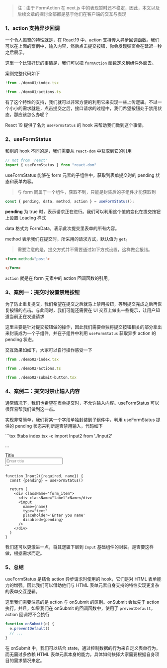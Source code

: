 
> 注：由于 FormAction 在 next.js 中的表现暂时还不稳定，因此，本文以及后续文章的探讨全部都是基于他们在客户端的交互与表现


### 1、**action 支持异步回调**

一个令人振奋的特性就是，在 React19 中，action 支持传入异步回调函数。我们可以在上面的案例中，输入内容，然后点击提交按钮，你会发现弹窗会在延迟一秒之后展示。

这里一个比较好玩的事情是，我们可以把 `formAction` 函数定义到组件外面去。

案例完整代码如下

<Preview><Demo01 /></Preview>
<CodeTabs>
```jsx !!tabs index.tsx -c
!from ./demo01/index.tsx
```

```jsx !!tabs actions.ts -c
!from ./demo01/actions.ts
```
</CodeTabs>

有了这个特性的支持，我们就可以非常方便的利用它来实现一些上传逻辑。不过一个小小的需求就是，点击提交之后，接口请求的过程中，我们希望按钮处于禁用状态，那应该怎么办呢？

React 19 提供了名为 `useFormStatus` 的 hook 来帮助我们做到这个事情。


### 2、**useFormStatus**

和别的 hook 不同的是，我们需要从 `react-dom` 中获取到它的引用

```js
// not from 'react'
import { useFormStatus } from "react-dom"
```

useFormStatus 能够在 form 元素的子组件中，获取到表单提交时的 pending 状态和表单内容。

> 与 form 同属于一个组件，获取不到，只能是封装后的子组件才能获取到

```js
const { pending, data, method, action } = useFormStatus();
```

**pending** 为 true 时，表示请求正在进行。我们可以利用这个值的变化在提交按钮上设置 Loading 样式

data 格式为 FormData，表示此次提交里表单的所有内容。

method 表示我们在提交时，所采用的请求方式，默认值为 `get`。

> 需要注意的是，提交方式并不需要通过如下方式设置，这样做会报错。

```html
<form method="post">

</form>
```

`action` 就是在 form 元素中的 action 回调函数的引用。


### 3、**案例一：提交时设置禁用按钮**

为了防止重复提交，我们希望在提交之后就马上禁用按钮，等到提交完成之后再恢复按钮的点击。与此同时，我们可能还需要在 UI 交互上做出一些提示，让用户知道当前正在发送请求

这里主要是针对提交按钮做的操作，因此我们需要单独将提交按钮相关的部分拿出来封装成为一个子组件，并在子组件中利用 `useFormStatus` 获取异步 action 的 pending 状态。

交互效果如如下，大家可以自行操作感受一下


<Preview><Demo02 /></Preview>
<CodeTabs>
```jsx !!tabs index.tsx -c
!from ./demo02/index.tsx
```

```jsx !!tabs actions.ts -c
!from ./demo02/actions.ts
```

```jsx !!tabs submit-button.tsx -c
!from ./demo02/submit-button.tsx
```
</CodeTabs>


### 4、**案例二：提交时禁止输入内容**

通常情况下，我们也希望在表单提交时，不允许输入内容。useFormStatus 可以很容易帮我们做到这一点。

实现非常简单，我们将某一个字段单独封装到子组件中，利用 useFormStatus 提供的 pending 状态来判断是否禁用输入，代码如下

<CodeTabs>
```tsx !!tabs index.tsx -c
import Input2 from './Input2'

...

<form action={formAction}>
  <div className="form_item">
    <div className="label">Title</div>
    <input name='title' type="text" placeholder='Enter title' />
  </div>

  <Input2 required name='content' />

  <SubmitButton />
</form>
```

```tsx !!tabs Input2.tsx -c
function Input2({required, name}) {
  const {pending} = useFormStatus()

  return (
    <div className="form_item">
      <div className="label">Name</div>
      <input
        name={name}
        type="text"
        placeholder='Enter you name'
        disabled={pending}
      />
    </div>
  )
}
```
</CodeTabs>



我们还可以更激进一点，将其逻辑下层到 `Input` 基础组件的封装。是否要这样做，根据需求而定。

### 5、**总结**

useFormStatus 是结合 action 异步请求时使用的 hook，它们是对 HTML 表单能力的增强。因此我们可以借助他们与 HTML 表单元素自身支持的特性实现更复杂的表单交互逻辑。

这里我们需要注意的是 action 与 onSubmit 的区别。onSubmit 会优先于 action 执行。并且，如果我们在 onSubmit 的回调函数中，使用了 `preventDefault`，action 回调将不会执行

```js
function onSubmit(e) {
  e.preventDefault()
  // ...
}
```

在 onSubmit 中，我们可以结合 state，通过控制数据的行为来自定义表单行为，而无需过多依赖 HTML 表单元素本身的能力。具体如何抉择大家需要根据自身项目的需求情况来定。

